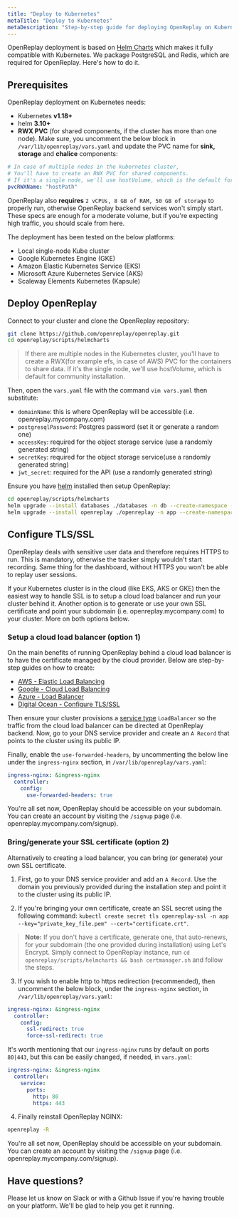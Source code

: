 ```yaml
---
title: "Deploy to Kubernetes"
metaTitle: "Deploy to Kubernetes"
metaDescription: "Step-by-step guide for deploying OpenReplay on Kubernetes."
---
```


OpenReplay deployment is based on [Helm Charts](https://helm.sh) which makes it fully compatible with Kubernetes. We package PostgreSQL and Redis, which are required for OpenReplay. Here's how to do it.

## Prerequisites

OpenReplay deployment on Kubernetes needs:
 - Kubernetes **v1.18+**
 - helm **3.10+**
 - **RWX PVC** (for shared components, if the cluster has more than one node). Make sure, you uncomment the below block in `/var/lib/openreplay/vars.yaml` and update the PVC name for **sink, storage** and **chalice** components:

```yaml
# In case of multiple nodes in the kubernetes cluster,
# You'll have to create an RWX PVC for shared components.
# If it's a single node, we'll use hostVolume, which is the default for the community/oss edition.
pvcRWXName: "hostPath"
```

OpenReplay also **requires** `2 vCPUs, 8 GB of RAM, 50 GB of storage` to properly run, otherwise OpenReplay backend services won't simply start. These specs are enough for a moderate volume, but if you're expecting high traffic, you should scale from here.

The deployment has been tested on the below platforms:
- Local single-node Kube cluster
- Google Kubernetes Engine (GKE)
- Amazon Elastic Kubernetes Service (EKS)
- Microsoft Azure Kubernetes Service (AKS)
- Scaleway Elements Kubernetes (Kapsule)

## Deploy OpenReplay

Connect to your cluster and clone the OpenReplay repository:

```bash
git clone https://github.com/openreplay/openreplay.git
cd openreplay/scripts/helmcharts
```

> If there are multiple nodes in the Kubernetes cluster,
you'll have to create a RWX(for example efs, in case of AWS) PVC for the containers to share data.
If it's the single node, we'll use hostVolume, which is default for community installation.

Then, open the `vars.yaml` file with the command `vim vars.yaml` then substitute:
- `domainName`: this is where OpenReplay will be accessible (i.e. openreplay.mycompany.com)
- `postgresqlPassword`: Postgres password (set it or generate a random one)
- `accessKey`: required for the object storage service (use a randomly generated string)
- `secretKey`: required for the object storage service(use a randomly generated string)
- `jwt_secret`: required for the API (use a randomly generated string)

Ensure you have [helm](https://helm.sh/docs/intro/install/) installed then setup OpenReplay:

```bash
cd openreplay/scripts/helmcharts
helm upgrade --install databases ./databases -n db --create-namespace --wait -f ./vars.yaml --atomic
helm upgrade --install openreplay ./openreplay -n app --create-namespace --wait -f ./vars.yaml --atomic
```

## Configure TLS/SSL

OpenReplay deals with sensitive user data and therefore requires HTTPS to run. This is mandatory, otherwise the tracker simply wouldn't start recording. Same thing for the dashboard, without HTTPS you won't be able to replay user sessions.

If your Kubernetes cluster is in the cloud (like EKS, AKS or GKE) then the easiest way to handle SSL is to setup a cloud load balancer and run your cluster behind it. Another option is to generate or use your own SSL certificate and point your subdomain (i.e. openreplay.mycompany.com) to your cluster. More on both options below.

### Setup a cloud load balancer (option 1)

On the main benefits of running OpenReplay behind a cloud load balancer is to have the certificate managed by the cloud provider. Below are step-by-step guides on how to create:
- [AWS - Elastic Load Balancing](/deployment/deploy-aws#setupawsloadbalancer(option1))
- [Google - Cloud Load Balancing](/deployment/deploy-gcp#setupgoogleloadbalancer(option1))
- [Azure - Load Balancer]([/deployment/deploy-azure#setupazurefrontdoor(option1)](https://docs.microsoft.com/en-us/azure/load-balancer/load-balancer-overview))
- [Digital Ocean - Configure TLS/SSL](/deployment/deploy-digitalocean#configuretls/ssl)

Then ensure your cluster provisions a [service type](https://kubernetes.io/docs/concepts/services-networking/service/#loadbalancer) `LoadBalancer` so the traffic from the cloud load balancer can be directed at OpenReplay backend. Now, go to your DNS service provider and create an `A Record` that points to the cluster using its public IP.

Finally, enable the `use-forwarded-headers`, by uncommenting the below line under the `ingress-nginx` section, in `/var/lib/openreplay/vars.yaml`:
   
```yaml
ingress-nginx: &ingress-nginx
  controller:
    config:
      use-forwarded-headers: true
```

You're all set now, OpenReplay should be accessible on your subdomain. You can create an account by visiting the `/signup` page (i.e. openreplay.mycompany.com/signup).

### Bring/generate your SSL certificate (option 2)

Alternatively to creating a load balancer, you can bring (or generate) your own SSL certificate.

1. First, go to your DNS service provider and add an `A Record`. Use the domain you previously provided during the installation step and point it to the cluster using its public IP.

2. If you're bringing your own certificate, create an SSL secret using the following command: `kubectl create secret tls openreplay-ssl -n app --key="private_key_file.pem" --cert="certificate.crt"`.

> **Note:** If you don't have a certificate, generate one, that auto-renews, for your subdomain (the one provided during installation) using Let's Encrypt. Simply connect to OpenReplay instance, run `cd openreplay/scripts/helmcharts && bash certmanager.sh` and follow the steps.

3. If you wish to enable http to https redirection (recommended), then uncomment the below block, under the `ingress-nginx` section, in `/var/lib/openreplay/vars.yaml`:
   
```yaml
ingress-nginx: &ingress-nginx
  controller:
    config:
      ssl-redirect: true
      force-ssl-redirect: true
```

It's worth mentioning that our `ingress-nginx` runs by default on ports `80|443`, but this can be easily changed, if needed, in `vars.yaml`:

```yaml
ingress-nginx: &ingress-nginx
  controller:
    service:
      ports:
        http: 80
        https: 443
```

4. Finally reinstall OpenReplay NGINX:

```bash
openreplay -R
```

You're all set now, OpenReplay should be accessible on your subdomain. You can create an account by visiting the `/signup` page (i.e. openreplay.mycompany.com/signup).

## Have questions?

Please let us know on Slack or with a Github Issue if you're having trouble on your platform. We'll be glad to help you get it running.
